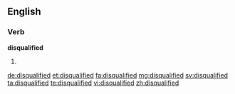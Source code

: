 ==English==

===Verb===
'''disqualified'''

# {{en-past of|disqualify}}

[[de:disqualified]]
[[et:disqualified]]
[[fa:disqualified]]
[[mg:disqualified]]
[[sv:disqualified]]
[[ta:disqualified]]
[[te:disqualified]]
[[vi:disqualified]]
[[zh:disqualified]]